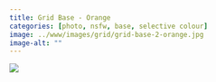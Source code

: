 ```yaml
---
title: Grid Base - Orange
categories: [photo, nsfw, base, selective colour]
image: ../www/images/grid/grid-base-2-orange.jpg
image-alt: ""
---
```



![](../www/images/grid/grid-base-2-orange.jpg)

